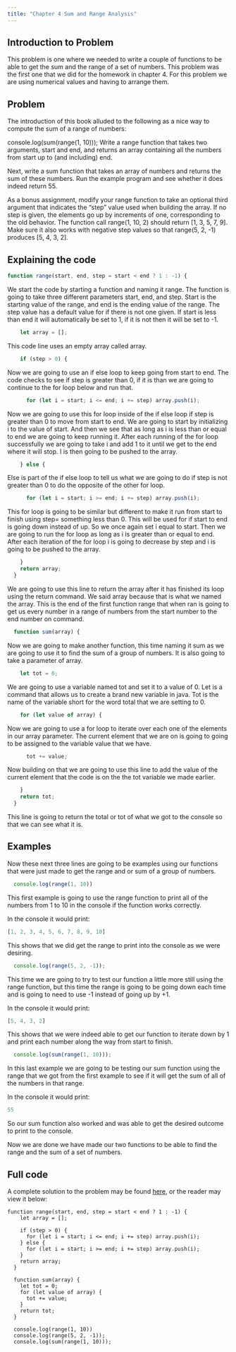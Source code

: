 ```yaml
---
title: "Chapter 4 Sum and Range Analysis"
---
```


## Introduction to Problem

This problem is one where we needed to write a couple of functions to be able to get the sum and the range of a set of numbers. This problem was the first one that we did for the homework in chapter 4. For this problem we are using numerical values and having to arrange them.

## Problem

The introduction of this book alluded to the following as a nice way to compute the sum of a range of numbers:

console.log(sum(range(1, 10)));
Write a range function that takes two arguments, start and end, and returns an array containing all the numbers from start up to (and including) end.

Next, write a sum function that takes an array of numbers and returns the sum of these numbers. Run the example program and see whether it does indeed return 55.

As a bonus assignment, modify your range function to take an optional third argument that indicates the “step” value used when building the array. If no step is given, the elements go up by increments of one, corresponding to the old behavior. The function call range(1, 10, 2) should return [1, 3, 5, 7, 9]. Make sure it also works with negative step values so that range(5, 2, -1) produces [5, 4, 3, 2].

## Explaining the code
```js
function range(start, end, step = start < end ? 1 : -1) {
```
We start the code by starting a function and naming it range. The function is going to take three different parameters start, end, and step. Start is the starting value of the range, and end is the ending value of the range. The step value has a default value for if there is not one given. If start is less than end it will automatically be set to 1, if it is not then it will be set to -1.
```js
    let array = [];
```
This code line uses an empty array called array.
```js
    if (step > 0) {
```
Now we are going to use an if else loop to keep going from start to end. The code checks to see if step is greater than 0, if it is than we are going to continue to the for loop below and run that.
```js
      for (let i = start; i <= end; i += step) array.push(i);
```
Now we are going to use this for loop inside of the if else loop if step is greater than 0 to move from start to end. We are going to start by initializing i to the value of start. And then we see that as long as i is less than or equal to end we are going to keep running it. After each running of the for loop successfully we are going to take i and add 1 to it until we get to the end where it will stop. I is then going to be pushed to the array.
```js
    } else {
```
Else is part of the if else loop to tell us what we are going to do if step is not greater than 0 to do the opposite of the other for loop.
```js
      for (let i = start; i >= end; i += step) array.push(i);
```
This for loop is going to be similar but different to make it run from start to finish using step= something less than 0. This will be used for if start to end is going down instead of up. So we once again set i equal to start. Then we are going to run the for loop as long as i is greater than or equal to end. After each iteration of the for loop i is going to decrease by step and i is going to be pushed to the array.
```js
    }
    return array;
  }
```
We are going to use this line to return the array after it has finished its loop using the return command. We said array because that is what we named the array. This is the end of the first function range that when ran is going to get us every number in a range of numbers from the start number to the end number on command.
```js
  function sum(array) {
```
Now we are going to make another function, this time naming it sum as we are going to use it to find the sum of a group of numbers. It is also going to take a parameter of array.
```js
    let tot = 0;
```
We are going to use a variable named tot and set it to a value of 0. Let is a command that allows us to create a brand new variable in java. Tot is the name of the variable short for the word total that we are setting to 0.
```js
    for (let value of array) {
```
Now we are going to use a for loop to iterate over each one of the elements in our array parameter. The current element that we are on is going to going to be assigned to the variable value that we have.
```js
      tot += value;
```
Now building on that we are going to use this line to add the value of the current element that the code is on the the tot variable we made earlier.
```js
    }
    return tot;
  }
```
This line is going to return the total or tot of what we got to the console so that we can see what it is.

## Examples

Now these next three lines are going to be examples using our functions that were just made to get the range and or sum of a group of numbers.
```js
  console.log(range(1, 10))
```
This first example is going to use the range function to print all of the numbers from 1 to 10 in the console if the function works correctly.

In the console it would print:
```js
[1, 2, 3, 4, 5, 6, 7, 8, 9, 10]
```
This shows that we did get the range to print into the console as we were desiring.


```js
  console.log(range(5, 2, -1));
```
This time we are going to try to test our function a little more still using the range function, but this time the range is going to be going down each time and is going to need to use -1 instead of going up by +1.

In the console it would print:
```js
[5, 4, 3, 2]
```
This shows that we were indeed able to get our function to iterate down by 1 and print each number along the way from start to finish.

```js
  console.log(sum(range(1, 10)));
```
In this last example we are going to be testing our sum function using the range that we got from the first example to see if it will get the sum of all of the numbers in that range.

In the console it would print:
```js
55
```
So our sum function also worked and was able to get the desired outcome to print to the console.

Now we are done we have made our two functions to be able to find the range and the sum of a set of numbers.

## Full code
A complete solution to the problem may be found [here](/js/sum_and_range.js), or the reader may view it below:

```.javascript
function range(start, end, step = start < end ? 1 : -1) {
    let array = [];
  
    if (step > 0) {
      for (let i = start; i <= end; i += step) array.push(i);
    } else {
      for (let i = start; i >= end; i += step) array.push(i);
    }
    return array;
  }
  
  function sum(array) {
    let tot = 0;
    for (let value of array) {
      tot += value;
    }
    return tot;
  }
  
  console.log(range(1, 10))
  console.log(range(5, 2, -1));
  console.log(sum(range(1, 10)));
```
